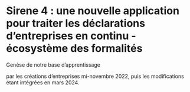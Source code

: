 # Sirene 4 : une nouvelle application pour traiter les déclarations d'entreprises en continu - écosystème des formalités

Genèse de notre base d'apprentissage

par les créations d'entreprises mi-novembre 2022, puis les modifications étant intégrées en mars 2024.